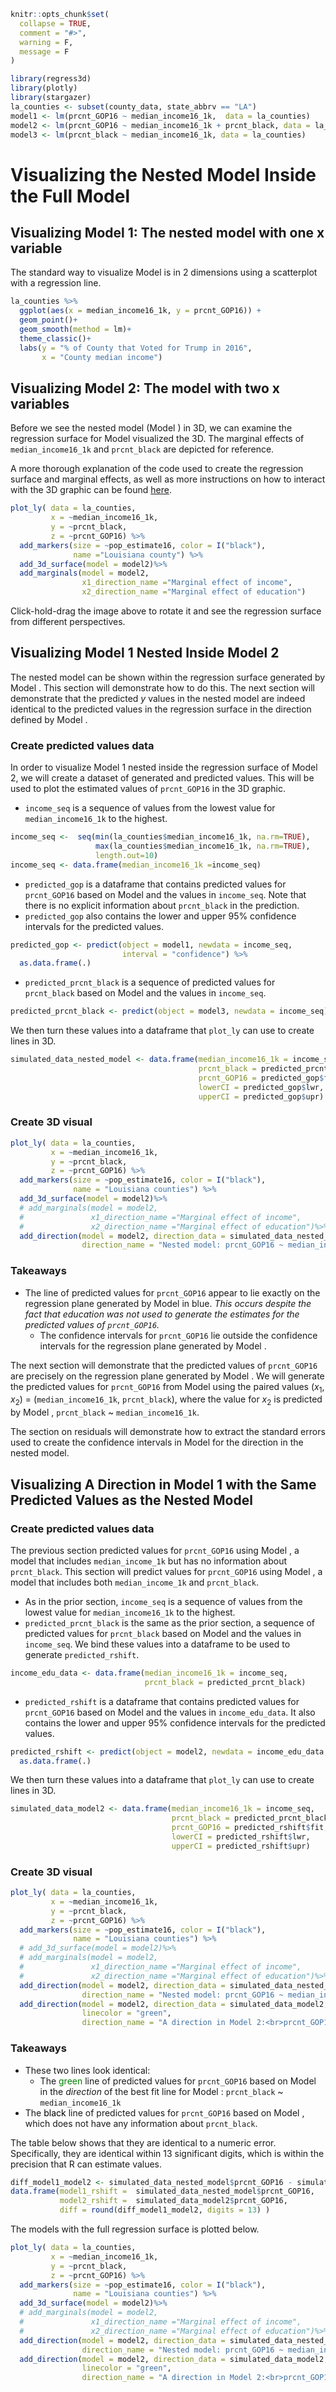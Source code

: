 ```r
knitr::opts_chunk$set(
  collapse = TRUE,
  comment = "#>", 
  warning = F,
  message = F
)
```

```r
library(regress3d)
library(plotly)
library(stargazer)
la_counties <- subset(county_data, state_abbrv == "LA")
model1 <- lm(prcnt_GOP16 ~ median_income16_1k,  data = la_counties)
model2 <- lm(prcnt_GOP16 ~ median_income16_1k + prcnt_black, data = la_counties)
model3 <- lm(prcnt_black ~ median_income16_1k, data = la_counties)

```

# Visualizing the Nested Model Inside the Full Model

## Visualizing Model 1: The nested model with one x variable

\begin{align}
y =& \beta_1 x_1 + \beta_0 +\epsilon \label{ypredbyx1}
\end{align}

The standard way to visualize Model \ref{ypredbyx1} is in 2 dimensions using a scatterplot with a regression line.

```r
la_counties %>%
  ggplot(aes(x = median_income16_1k, y = prcnt_GOP16)) +
  geom_point()+
  geom_smooth(method = lm)+
  theme_classic()+
  labs(y = "% of County that Voted for Trump in 2016",
       x = "County median income")
```
## Visualizing Model 2: The model with two x variables

\begin{align}
y =& \beta'_1 x_1 +\beta'_2 x_2 + \beta'_0 +\epsilon' \label{ypredbyx1x2}
\end{align}

Before we see the nested model (Model \ref{ypredbyx1}) in 3D, we can examine the regression surface for Model \ref{ypredbyx1x2} visualized the 3D. The marginal effects of `median_income16_1k` and `prcnt_black` are depicted for reference. 

A more thorough explanation of the code used to create the regression surface and marginal effects, as well as more instructions on how to interact with the 3D graphic can be found [here](https://ellafostermolina.github.io/regress3d/articles/linear_models_3d.html).

```r
plot_ly( data = la_counties,
         x = ~median_income16_1k,
         y = ~prcnt_black,
         z = ~prcnt_GOP16) %>%
  add_markers(size = ~pop_estimate16, color = I("black"),
              name ="Louisiana county") %>%
  add_3d_surface(model = model2)%>%
  add_marginals(model = model2, 
                x1_direction_name ="Marginal effect of income",
                x2_direction_name ="Marginal effect of education")
```

Click-hold-drag the image above to rotate it and see the regression surface from different perspectives.

## Visualizing Model 1 Nested Inside Model 2

The nested model can be shown within the regression surface generated by Model \ref{ypredbyx1x2}. This section will demonstrate how to do this. The next section will demonstrate that the predicted $y$ values in the nested model are indeed identical to the predicted values in the regression surface in the direction defined by Model \ref{x1predbyx2}.

\begin{align}
  x_2 =& \gamma_{1} x_1 + \gamma_{0} +\epsilon_{\gamma} \label{x1predbyx2}
\end{align}

### Create predicted values data

In order to visualize Model 1 nested inside the regression surface of Model 2, we will create a dataset of generated and predicted values. This will be used to plot the estimated values of `prcnt_GOP16` in the 3D graphic.

* `income_seq` is a sequence of values from the lowest value for `median_income16_1k` to the highest.
```r
income_seq <-  seq(min(la_counties$median_income16_1k, na.rm=TRUE),
                   max(la_counties$median_income16_1k, na.rm=TRUE),
                   length.out=10) 
income_seq <- data.frame(median_income16_1k =income_seq)
```
* `predicted_gop` is a dataframe that contains predicted values for `prcnt_GOP16` based on Model \ref{ypredbyx1} and the values in `income_seq`. Note that there is no explicit information about `prcnt_black` in the prediction.
* `predicted_gop` also contains the lower and upper 95\% confidence intervals for the predicted values.
```r
predicted_gop <- predict(object = model1, newdata = income_seq, 
                         interval = "confidence") %>%
  as.data.frame(.)
```
* `predicted_prcnt_black` is a sequence of predicted values for `prcnt_black` based on Model \ref{x1predbyx2} and the values in `income_seq`.
```r
predicted_prcnt_black <- predict(object = model3, newdata = income_seq)
```
We then turn these values into a dataframe that `plot_ly` can use to create lines in 3D.

```r
simulated_data_nested_model <- data.frame(median_income16_1k = income_seq,
                                          prcnt_black = predicted_prcnt_black,
                                          prcnt_GOP16 = predicted_gop$fit,
                                          lowerCI = predicted_gop$lwr,
                                          upperCI = predicted_gop$upr)
```

### Create 3D visual

```r
plot_ly( data = la_counties,
         x = ~median_income16_1k,
         y = ~prcnt_black,
         z = ~prcnt_GOP16) %>%
  add_markers(size = ~pop_estimate16, color = I("black"),
              name = "Louisiana counties") %>%
  add_3d_surface(model = model2)%>%
  # add_marginals(model = model2, 
  #               x1_direction_name ="Marginal effect of income",
  #               x2_direction_name ="Marginal effect of education")%>%
  add_direction(model = model2, direction_data = simulated_data_nested_model,
                direction_name = "Nested model: prcnt_GOP16 ~ median_income16_1k,<br> omitting prcnt_black")
```

### Takeaways

* The line of predicted values for `prcnt_GOP16` appear to lie exactly on the regression plane generated by Model \ref{ypredbyx1x2} in blue. *This occurs despite the fact that education was not used to generate the estimates for the predicted values of `prcnt_GOP16`.* 
  * The confidence intervals for `prcnt_GOP16` lie outside the confidence intervals for the regression plane generated by Model \ref{ypredbyx1x2}. 

The next section will demonstrate that the predicted values of `prcnt_GOP16` are precisely on the regression plane generated by Model \ref{ypredbyx1x2}. We will generate the predicted values for `prcnt_GOP16` from Model \ref{ypredbyx1x2} using the paired values ($x_1$, $x_2$) = (`median_income16_1k`, `prcnt_black`), where the value for $x_2$ is predicted by Model \ref{x1predbyx2}, `prcnt_black` ~ `median_income16_1k`.

The section on residuals will demonstrate how to extract the standard errors used to create the confidence intervals in Model \ref{ypredbyx1x2} for the direction in the nested model.

## Visualizing A Direction in Model 1 with the Same Predicted Values as the Nested Model 

### Create predicted values data

The previous section predicted values for `prcnt_GOP16` using Model \ref{ypredbyx1}, a model that includes `median_income_1k` but has no information about `prcnt_black`. This section will predict values for `prcnt_GOP16` using Model \ref{ypredbyx1x2}, a model that includes both `median_income_1k` and `prcnt_black`. 

* As in the prior section, `income_seq` is a sequence of values from the lowest value for `median_income16_1k` to the highest.
* `predicted_prcnt_black` is the same as the prior section, a sequence of predicted values for `prcnt_black` based on Model \ref{x1predbyx2} and the values in `income_seq`. We bind these values into a dataframe to be used to generate `predicted_rshift`.
```r
income_edu_data <- data.frame(median_income16_1k = income_seq,
                              prcnt_black = predicted_prcnt_black)
```
* `predicted_rshift` is a dataframe that contains predicted values for `prcnt_GOP16` based on Model \ref{ypredbyx1x2} and the values in `income_edu_data`. It also contains the lower and upper 95\% confidence intervals for the predicted values.
```r
predicted_rshift <- predict(object = model2, newdata = income_edu_data, interval = "confidence") %>%
  as.data.frame(.)
```
We then turn these values into a dataframe that `plot_ly` can use to create lines in 3D.

```r
simulated_data_model2 <- data.frame(median_income16_1k = income_seq,
                                    prcnt_black = predicted_prcnt_black,
                                    prcnt_GOP16 = predicted_rshift$fit,
                                    lowerCI = predicted_rshift$lwr,
                                    upperCI = predicted_rshift$upr)
```


### Create 3D visual

```r
plot_ly( data = la_counties,
         x = ~median_income16_1k,
         y = ~prcnt_black,
         z = ~prcnt_GOP16) %>%
  add_markers(size = ~pop_estimate16, color = I("black"),
              name = "Louisiana counties") %>%
  # add_3d_surface(model = model2)%>%
  # add_marginals(model = model2, 
  #               x1_direction_name ="Marginal effect of income",
  #               x2_direction_name ="Marginal effect of education")%>%
  add_direction(model = model2, direction_data = simulated_data_nested_model,
                direction_name = "Nested model: prcnt_GOP16 ~ median_income16_1k,<br> omitting prcnt_black") %>%
  add_direction(model = model2, direction_data = simulated_data_model2,
                linecolor = "green",
                direction_name = "A direction in Model 2:<br>prcnt_GOP16 ~ median_income16_1k + prcnt_black")
```

### Takeaways

* These two lines look identical:
  *   The [green]{style="color: green;"} line of predicted values for `prcnt_GOP16` based on Model \ref{ypredbyx1x2} in the *direction* of the best fit line for Model \ref{x1predbyx2}: `prcnt_black` ~ `median_income16_1k`
*   The [black]{style="color: black;"} line of predicted values for `prcnt_GOP16` based on Model \ref{ypredbyx1}, which does not have any information about `prcnt_black`.

The table below shows that they are identical to a numeric error. Specifically, they are identical within 13 significant digits, which is within the precision that R can estimate values.

```r
diff_model1_model2 <- simulated_data_nested_model$prcnt_GOP16 - simulated_data_model2$prcnt_GOP16
data.frame(model1_rshift =  simulated_data_nested_model$prcnt_GOP16,
           model2_rshift =  simulated_data_model2$prcnt_GOP16, 
           diff = round(diff_model1_model2, digits = 13) )
```

The models with the full regression surface is plotted below.

```r
plot_ly( data = la_counties,
         x = ~median_income16_1k,
         y = ~prcnt_black,
         z = ~prcnt_GOP16) %>%
  add_markers(size = ~pop_estimate16, color = I("black"),
              name = "Louisiana counties") %>%
  add_3d_surface(model = model2)%>%
  # add_marginals(model = model2, 
  #               x1_direction_name ="Marginal effect of income",
  #               x2_direction_name ="Marginal effect of education")%>%
  add_direction(model = model2, direction_data = simulated_data_nested_model,
                direction_name = "Nested model: prcnt_GOP16 ~ median_income16_1k,<br> omitting prcnt_black") %>%
  add_direction(model = model2, direction_data = simulated_data_model2,
                linecolor = "green",
                direction_name = "A direction in Model 2:<br>prcnt_GOP16 ~ median_income16_1k + prcnt_black")
```
